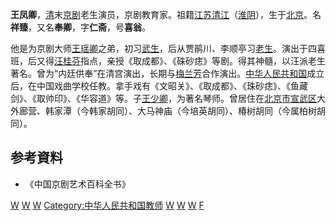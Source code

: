 '''王凤卿'''{{BD|1883年||1956年||}}，[[清|清]]末[[京剧|京剧]]老生演员，京剧教育家。祖籍[[江苏|江苏]][[清江|清江]]（[[淮阴|淮阴]]），生于[[北京|北京]]。名'''祥臻'''，又名'''奉卿'''，字'''仁斋'''，号'''喜翁'''。

他是为京剧大师[[王瑶卿|王瑶卿]]之弟，初习[[武生|武生]]，后从贾鹃川、李顺亭习[[老生|老生]]。演出于四喜班，后又得[[汪桂芬|汪桂芬]]指点，亲授《取成都》、《硃砂痣》等剧。得其神髓，以汪派老生著名。曾为“内廷供奉”在清宫演出，长期与[[梅兰芳|梅兰芳]]合作演出。[[中华人民共和国|中华人民共和国]]成立后，在中国戏曲学校任教。拿手戏有《文昭关》、《取成都》、《珠砂痣》、《鱼藏剑》、《取帅印》、《华容道》等。子[[王少卿_(京剧琴师)|王少卿]]，为著名琴师。曾居住在[[北京市|北京市]][[宣武区|宣武区]]大外廊营、韩家潭（今韩家胡同）、大马神庙（今培英胡同）、椿树胡同（今属柏树胡同）。
==参考資料== 
* 《中国京剧艺术百科全书》

[[Category:京剧演员|W]]
[[Category:清朝演员|W]]
[[Category:中华民国大陆时期戏曲演员|W]]
[[Category:中华人民共和国教师|Category:中华人民共和国教师]]
[[Category:江苏男演员|W]]
[[Category:淮阴人|W]]
[[Category:北京人|W]]
[[Category:王姓|F]]